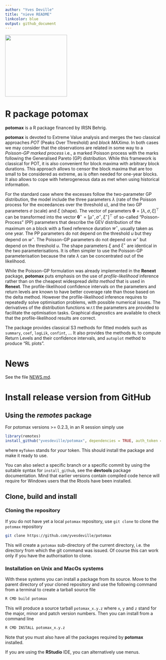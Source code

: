 ```yaml
---
author: "Yves Deville"
title: "nieve README"
linkcolor: blue
output: github_document
---
```


<img src="inst/images/potomax.png" height = "200" align="center"/>

<!-- README.md is generated from README.Rmd. Please edit that file -->

# R package potomax

**potomax** is a R package financed by IRSN Behrig.

**potomax** is devoted to Extreme Value analysis and merges the two
classical approaches *POT* (Peaks Over Threshold) and *block
MAXima*. In both cases we may consider that the observations are
related in some way to a *Poisson-GP marked process* i.e., a marked
Poisson process with the marks following the Generalised Pareto (GP)
distribution. While this framework is classical for POT, it is also
convenient for block maxima with arbitrary block durations. This
approach allows to censor the block maxima that are too small to be
considered as extreme, as is often needed for one-year blocks. It also
allows to cope with heterogeneous data as met when using historical
information.

For the standard case where the excesses follow the two-parameter GP
distribution, the model include the three parameters $\lambda$ (rate
of the Poisson process for the exceedances over the threshold $u$),
and the two GP parameters $\sigma$ (scale) and $\xi$ (shape). The
vector of parameters $\boldsymbol{\theta} = [\lambda, \, \sigma,\,
\xi]^\top$ can be transformed into the vector
$\boldsymbol{\theta}^\star = [\mu^\star, \, \sigma^\star,
\,\xi^\star]^\top$ of so-called "Poisson-Process" (PP) parameters that
describe the GEV distribution of the maximum on a block with a fixed
reference duration $w^\star$, usually taken as one year. The PP
parameters do not depend on the threshold $u$ but they depend on
$w^\star$. The Poisson-GP parameters do not depend on $w^\star$ but
depend on the threshold $u$. The shape parameters $\xi$ and
$\xi^\star$ are identical in the two parameterisations. It is often
simpler to use the Poisson-GP parameterisation because the rate
$\lambda$ can be concentrated out of the likelihood.

While the Poisson-GP formulation was already implemented in the
**Renext** package, **potomax** puts emphasis on the use of
*profile-likelihood* inference rather than on the cheapest widespread
*delta method* that is used in **Renext**. The profile-likelihood
confidence intervals on the parameters and return levels are known to
have better coverage rate than those based on the delta
method. However the profile-likelihood inference requires to
repeatedly solve optimisation problems, with possible numerical
issues. The derivatives of the distribution functions w.r.t the
parameters are provided to facilitate the optimisation
tasks. Graphical diagnostics are available to check that the
profile-likelihood results are correct.

The package provides classical S3 methods for fitted models such as
`summary`, `coef`, `logLik`, `confint`, ...  It also provides the
methods `RL` to compute Return Levels and their confidence intervals,
and `autoplot` method to produce "RL plots".


# News

See the file [NEWS.md](https://github.com/IRSN/potomax/blob/main/NEWS.md). 

# Install release version from GitHub

## Using the *remotes* package

For potomax versions >= 0.2.3, in an R session simply use

```r
library(remotes)
install_github("yvesdeville/potomax", dependencies = TRUE, auth_token = myToken)
```

where `myToken` stands for *your* token. This should install the
package and make it ready to use.

You can also select a specific branch or a specific commit by using
the suitable syntax for `install_github`, see the **devtools** package
documentation. Mind that earlier versions contain compiled code hence
will require for Windows users that the Rtools have been installed.

## Clone, build and install

### Cloning the repository

If you do not have yet a local `potomax` repository, use `git clone` to
clone the `potomax` repository

``` bash
git clone https://github.com/yvesdeville/potomax
```

This will create a `potomax` sub-directory of the current directory,
i.e. the directory from which the git command was issued. Of course
this can work only if you have the authorisation to clone.

### Installation on Unix and MacOs systems

With these systems you can install a package from its source. Move to
the parent directory of your cloned repository and use the following
command from a terminal to create a tarball source file

``` bash
R CMD build potomax
```

This will produce a source tarball `potomax_x.y.z` where `x`, `y` and
`z` stand for the major, minor and patch version numbers. Then you can
install from a command line

``` bash
R CMD INSTALL potomax_x.y.z
```

Note that you must also have all the packages required by **potomax**
installed.

If you are using the **RStudio** IDE, you can alternatively use menus.

